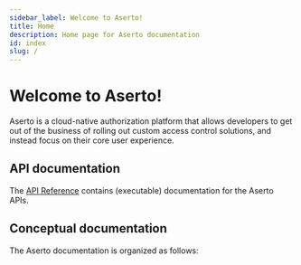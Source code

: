 ```yaml
---
sidebar_label: Welcome to Aserto!
title: Home
description: Home page for Aserto documentation
id: index
slug: /
---
```


# Welcome to Aserto!

Aserto is a cloud-native authorization platform that allows developers to get out of the business of
rolling out custom access control solutions, and instead focus on their core user experience.

## API documentation

The [API Reference](https://aserto.readme.io/reference) contains (executable) documentation for the Aserto APIs.

## Conceptual documentation

The Aserto documentation is organized as follows:

<!--
- [Overview](/docs/overview/introduction): a conceptual overview of Aserto's different moving parts
- [Getting Started](/docs/getting-started/first-steps/quickstart): a step-by-step walkthrough to get a demo app up-and running using Aserto
- [Aserto Console](/docs/aserto-console/introduction): an overview of the workflows supported by the Aserto Console
- [Authorizer Guide](/docs/authorizer-guide/overview): a guide for interacting with the Aserto Authorizer
- [Quickstarts](/docs/quickstarts/react/overview): a guide for creating a React application and an Express.js service that utilize Aserto for authorization
- [SDKs](/docs/software-development-kits/overview): the Aserto language-specific SDKs
- [Command-Line Interfaces](/docs/command-line-interface/introduction): an overview of the Aserto and Policy CLIs
- [Decisions Logs Guide](/docs/decision-logs-guide/overview): a guide for using Aserto decision logs
- [Edge Authorizers](/docs/edge-authorizers/overview): a guide for setting up edge authorizers
- [Troubleshooting](/docs/troubleshooting/overview): a list of common problems and how to resolve them
-->